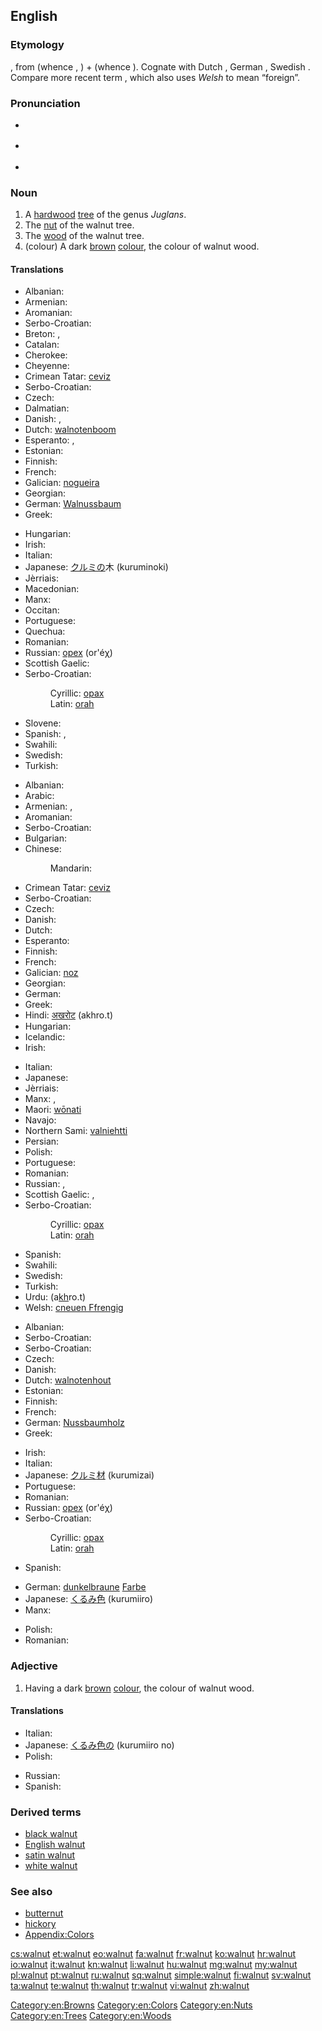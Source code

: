 {{wikipedia}}
{{wikibooks|Cookbook:Walnut|Walnut}}
==English==

===Etymology===
{{etyl|ang}} {{term|walhhnutu|lang=ang}}, from {{etyl|gem-pro|en}} {{recons|walhaz||Celt, Roman, foreigner|lang=gem-pro}} (whence {{term|Walloon|lang=en}}, {{term|Welsh|lang=en}}) + {{proto|gem-pro|head=|hnutuz}} (whence {{term|nut|lang=en}}).  Cognate with Dutch {{term|walnoot|lang=nl}}, German {{term|Walnuss|lang=de}}, Swedish {{term|valnöt|lang=sv}}. Compare more recent term {{term|Welsh onion|lang=en}}, which also uses ''Welsh'' to mean “foreign”.

===Pronunciation===
* {{a|US}} {{IPA|/ˈwɑlnət/}}
* {{a|UK}} {{IPA|/ˈwɔːlnʌt/}}
* {{audio|en-us-walnut.ogg|Audio (US)}}

===Noun===
{{en-noun}}

# A [[hardwood]] [[tree]] of the genus ''Juglans''.
# The [[nut]] of the walnut tree.
# The [[wood]] of the walnut tree.
# (colour) A dark [[brown]] [[colour]], the colour of walnut wood.
#: {{color panel|3E2A16}}

====Translations====
{{rfc-tsort|duplicate language: Serbo-Croatian}}
{{trans-top|tree}}
* Albanian: {{t+|sq|arrë|xs=Albanian}}
* Armenian: {{t-|hy|ընկուզենի|tr=ënkuzeni}}
* Aromanian: {{t-|rup|nuc|m}}
* Serbo-Croatian: {{t|sh|orah|m}}
* Breton: {{t+|br|kraoñenn|f}}, {{t-|br|gwezenn-graoñ|f}}
* Catalan: {{t-|ca|noguera|f}}
* Cherokee: {{t-|chr|ᏎᏗ|tr=sedi|sc=Cher}}
* Cheyenne: {{tø|chy|otaesémenôtse}}
* Crimean Tatar: [[ceviz]]
* Serbo-Croatian: {{t|sh|orah|m|alt=òrah}}
* Czech: {{t-|cs|ořešák|m}}
* Dalmatian: {{tø|dlm|nochiera|f}}
* Danish: {{t-|da|valnøddetræ|n}},  {{t+|da|valnød|c}}
* Dutch: [[walnotenboom]] {{m}}
* Esperanto: {{t-|eo|juglandujo|xs=Esperanto}},  {{t-|eo|juglandarbo|xs=Esperanto}}
* Estonian: {{t-|et|pähklipuu}}
* Finnish: {{t+|fi|pähkinäpuu}}
* French: {{t+|fr|noyer|m}}
* Galician: [[nogueira]] {{f}}
* Georgian: {{t|ka|კაკალი|sc=Geor|tr=kakali}}
* German: [[Walnussbaum]] {{m}}
* Greek: {{t+|el|καρυδιά|f|tr=karydiá}}
{{trans-mid}}
* Hungarian: {{t+|hu|diófa}}
* Irish: {{t-|ga|crann gallchnó|m|xs=Irish}}
* Italian: {{t+|it|noce|m}}
* Japanese: [[クルミ]]の木 (kuruminoki)
* Jèrriais: {{tø|roa-jer|nouoyi|m}}
* Macedonian: {{t-|mk|орев|m|tr=órev}}
* Manx: {{t-|gv|billey galchro|xs=Manx}}
* Occitan: {{t+|oc|noguièr}}
* Portuguese: {{t+|pt|nogueira|f}}
* Quechua: {{t-|qu|tuqti|xs=Quechua}}
* Romanian: {{t+|ro|nuc|m}}
* Russian: [[орех]] (or'éχ) {{m}}
* Scottish Gaelic: {{t-|gd|crann ghall-chnò|m|xs=Scottish Gaelic}}
* Serbo-Croatian:
*: Cyrillic: [[орах#Serbo-Croatian|орах]] {{m}}
*: Latin: [[orah#Serbo-Croatian|orah]] {{m}}
* Slovene: {{t+|sl|oreh|m}}
* Spanish: {{t+|es|nogal|m}},  {{t-|es|noguera|f}}
* Swahili: {{t-|sw|mjozi}}
* Swedish: {{t-|sv|valnötsträ|n}}
* Turkish: {{t+|tr|ceviz}}
{{trans-bottom}}

{{rfc-tsort|duplicate language: Serbo-Croatian}}
{{trans-top|nut}}
* Albanian: {{t+|sq|arrë|xs=Albanian}}
* Arabic: {{qualifier|collective}} {{t-|ar|جوز|tr=jawz}}
* Armenian: {{t-|hy|պոպոք|tr=popok'}}, {{t-|hy|ընկույզ|tr=ënkuyz}}
* Aromanian: {{t-|rup|nucã|f}}
* Serbo-Croatian: {{t|sh|orah|m}}
* Bulgarian: {{t+|bg|орех|m}}
* Chinese:
*: Mandarin: {{t|cmn|核桃|tr=hétao|sc=Hant}}
* Crimean Tatar: [[ceviz]]
* Serbo-Croatian: {{t|sh|orah|m|alt=òrah}}
* Czech: {{t-|cs|vlašský ořech|m}}
* Danish: {{t+|da|valnød|c}}
* Dutch: {{t+|nl|walnoot|m}}
* Esperanto: {{t-|eo|juglando|xs=Esperanto}}
* Finnish: {{t+|fi|saksanpähkinä}}
* French: {{t+|fr|noix|f}}
* Galician: [[noz]] {{f}}
* Georgian: {{t|ka|ნიგოზი|sc=Geor|tr=nigozi}}
* German: {{t+|de|Walnuss|f}}
* Greek: {{t+|el|καρύδι|n|tr=karýdi}}
* Hindi: [[अखरोट]] (akhro.t) {{m}}
* Hungarian: {{t+|hu|dió}}
* Icelandic: {{t-|is|valhneta|f}}
* Irish: {{t-|ga|gallchnó|xs=Irish}}
{{trans-mid}}
* Italian: {{t+|it|noce|f}}
* Japanese: {{t-|ja|クルミ|tr=kurumi}}
* Jèrriais: {{tø|roa-jer|nouoyi|m}}
* Manx: {{t-|gv|cro frangagh|xs=Manx}}, {{t-|gv|galchro|xs=Manx}}
* Maori: [[wōnati]]
* Navajo: {{tø|nv|haʼałtsédii}}
* Northern Sami: [[valniehtti]]
* Persian: {{t+|fa|گردو|xs=Persian}}
* Polish: {{t-|pl|orzech włoski}}
* Portuguese: {{t+|pt|noz|f}}
* Romanian: {{t+|ro|nucă|f}}
* Russian: {{t-|ru|грецкий орех|m|tr=gréckij oréx}},  {{t+|ru|орех|m|tr=oréx}}
* Scottish Gaelic: {{t-|gd|cnò Fhrangach|f|xs=Scottish Gaelic}}, {{t-|gd|gall-chnò|f|xs=Scottish Gaelic}}
* Serbo-Croatian:
*: Cyrillic: [[орах#Serbo-Croatian|орах]] {{m}}
*: Latin: [[orah#Serbo-Croatian|orah]] {{m}}
* Spanish: {{t+|es|nuez|f}}
* Swahili: {{t-|sw|jozi}}
* Swedish: {{t+|sv|valnöt|c}}
* Turkish: {{t+|tr|ceviz}}
* Urdu: {{ur-Arab|[[اخروٹ]]}} (a<u>kh</u>ro.t) {{m}}
* Welsh: [[cneuen Ffrengig]] {{f}}
{{trans-bottom}}

{{rfc-tsort|duplicate language: Serbo-Croatian}}
{{trans-top|wood}}
* Albanian: {{t+|sq|arrishtë|xs=Albanian}}
* Serbo-Croatian: {{t|sh|orah|m}}
* Serbo-Croatian: {{t|sh|orahovina|f|alt=òrahovina}}
* Czech: {{t-|cs|vlašský ořech|m}}
* Danish: {{t-|da|valnøddetræ|n}}
* Dutch: [[walnotenhout]] {{n}}
* Estonian: {{t-|et|pähklipuu}}
* Finnish: {{t+|fi|pähkinäpuu}}
* French: {{t+|fr|noyer|m}}
* German: [[Nussbaumholz]] {{n}}
* Greek: {{t+|el|καρυδιά|f|tr=karydiá}}
{{trans-mid}}
* Irish: {{t-|ga|adhmad gallchnó|m|xs=Irish}}
* Italian: {{t+|it|noce|m}}
* Japanese: [[クルミ]][[材]] (kurumizai)
* Portuguese: {{t+|pt|nogueira|f}}
* Romanian: {{t+|ro|nuc|m}}
* Russian: [[орех]] (or'éχ) {{m}}
* Serbo-Croatian:
*: Cyrillic: [[орах#Serbo-Croatian|орах]] {{m}}
*: Latin: [[orah#Serbo-Croatian|orah]] {{m}}
* Spanish: {{t+|es|nogal|m}}
{{trans-bottom}}

{{trans-top|colour}}
* German: [[dunkelbraun]]e [[Farbe]] {{f}}
* Japanese: [[くるみ]][[色]] (kurumiiro)
* Manx: {{t-|gv|daah galchro|xs=Manx}}
{{trans-mid}}
* Polish: {{t-|pl|orzech włoski}}
* Romanian: {{qualifier|regional}} {{t-|ro|nuciu}}
{{trans-bottom}}

===Adjective===
{{en-adj|-}}

# Having a dark [[brown]] [[colour]], the colour of walnut wood.

====Translations====
{{trans-top|colour}}
* Italian: {{t+|it|noce}}
* Japanese: [[くるみ]][[色]]の (kurumiiro no)
* Polish: {{t+|pl|orzechowy}}
{{trans-mid}}
* Russian: {{t+|ru|ореховый}}
* Spanish: {{t+|es|nogal}}
{{trans-bottom}}

===Derived terms===
* [[black walnut]]
* [[English walnut]]
* [[satin walnut]]
* [[white walnut]]

===See also===
* [[butternut]]
* [[hickory]]
* [[Appendix:Colors]]

[[Category:en:Browns]]
[[Category:en:Colors]]
[[Category:en:Nuts]]
[[Category:en:Trees]]
[[Category:en:Woods]]

[[cs:walnut]]
[[et:walnut]]
[[eo:walnut]]
[[fa:walnut]]
[[fr:walnut]]
[[ko:walnut]]
[[hr:walnut]]
[[io:walnut]]
[[it:walnut]]
[[kn:walnut]]
[[li:walnut]]
[[hu:walnut]]
[[mg:walnut]]
[[my:walnut]]
[[pl:walnut]]
[[pt:walnut]]
[[ru:walnut]]
[[sq:walnut]]
[[simple:walnut]]
[[fi:walnut]]
[[sv:walnut]]
[[ta:walnut]]
[[te:walnut]]
[[th:walnut]]
[[tr:walnut]]
[[vi:walnut]]
[[zh:walnut]]